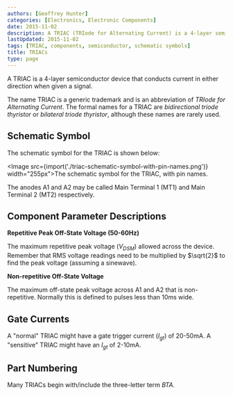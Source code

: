 ```yaml
---
authors: [Geoffrey Hunter]
categories: [Electronics, Electronic Components]
date: 2015-11-02
description: A TRIAC (TRIode for Alternating Current) is a 4-layer semiconductor device that conducts current in either direction when given a signal.
lastUpdated: 2015-11-02
tags: [TRIAC, components, semiconductor, schematic symbols]
title: TRIACs
type: page
---
```


A TRIAC is a 4-layer semiconductor device that conducts current in either direction when given a signal.

The name TRIAC is a generic trademark and is an abbreviation of _TRIode for Alternating Current_. The formal names for a TRIAC are _bidirectional triode thyristor_ or _bilateral triode thyristor_, although these names are rarely used.

## Schematic Symbol

The schematic symbol for the TRIAC is shown below:

<Image src={import('./triac-schematic-symbol-with-pin-names.png')} width="255px">The schematic symbol for the TRIAC, with pin names.</Image>

The anodes A1 and A2 may be called Main Terminal 1 (MT1) and Main Terminal 2 (MT2) respectively.

## Component Parameter Descriptions

**Repetitive Peak Off-State Voltage (50-60Hz)**

The maximum repetitive peak voltage ($V_{DSM}$) allowed across the device. Remember that RMS voltage readings need to be multiplied by $\sqrt{2}$ to find the peak voltage (assuming a sinewave).

**Non-repetitive Off-State Voltage**

The maximum off-state peak voltage across A1 and A2 that is non-repetitive. Normally this is defined to pulses less than 10ms wide.

## Gate Currents

A "normal" TRIAC might have a gate trigger current ($I_{gt}$) of 20-50mA. A "sensitive" TRIAC might have an $I_{gt}$ of 2-10mA.

## Part Numbering

Many TRIACs begin with/include the three-letter term _BTA_.
